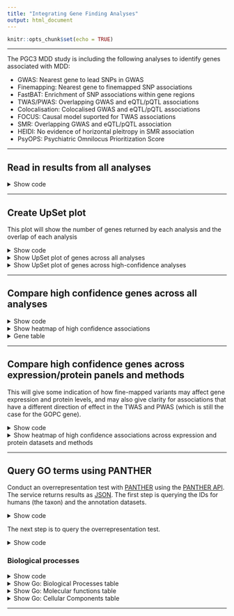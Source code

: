 ```yaml
---
title: "Integrating Gene Finding Analyses"
output: html_document
---
```


```r
knitr::opts_chunk$set(echo = TRUE)
```

***

The PGC3 MDD study is including the following analyses to identify genes associated with MDD:

- GWAS: Nearest gene to lead SNPs in GWAS
- Finemapping: Nearest gene to finemapped SNP associations
- FastBAT: Enrichment of SNP associations within gene regions
- TWAS/PWAS: Overlapping GWAS and eQTL/pQTL associations
- Colocalisation: Colocalised GWAS and eQTL/pQTL associations
- FOCUS: Causal model suported for TWAS associations
- SMR: Overlapping GWAS and eQTL/pQTL association
- HEIDI: No evidence of horizontal pleitropy in SMR association
- PsyOPS: Psychiatric Omnilocus Prioritization Score

***

## Read in results from all analyses

<details><summary>Show code</summary>

```r

##########
# Nearest gene
##########

library(data.table)

# Read in GWAS results
# Currently we are using results only for lead indepdendant associations from COJO
# I think this is fine
indep_hits<-fread(here::here('docs/tables/meta_snps_full_eur.cojo.txt'))

# Link SNPs to nearest gene
# Insert nearest gene information
library(biomaRt)
library(GenomicRanges)
gene_attributes = c('ensembl_gene_id', 'hgnc_symbol', 'external_gene_name','chromosome_name','start_position','end_position')
# GRCh37 for position
ensembl37 = useEnsembl(biomart="ensembl", dataset="hsapiens_gene_ensembl", GRCh=37)
Genes37<-getBM(attributes=gene_attributes, mart = ensembl37)
# remove alternative contigs
Genes37 <- Genes37[Genes37$chromosome_name %in% c(as.character(1:22), 'X'),]
# remove duplicated entries
Genes37$cpid <- with(Genes37, paste0(chromosome_name, ':', start_position, '-', end_position))
Genes37 <- Genes37[!duplicated(Genes37$ensembl_gene_id),]
Genes37 <- Genes37[!duplicated(Genes37$cpid),]
Genes37 <- Genes37[!duplicated(Genes37$external_gene_name),]

# GRCH38 for gene names
ensembl38 = useEnsembl(biomart="ensembl", dataset="hsapiens_gene_ensembl")
Genes38<-getBM(attributes=gene_attributes, mart = ensembl38)
# remove alternative contigs
Genes38 <- Genes38[Genes38$chromosome_name %in% c(as.character(1:22), 'X'),]
# remove duplicated entries
Genes38$cpid <- with(Genes38, paste0(chromosome_name, ':', start_position, '-', end_position))
Genes38 <- Genes38[!duplicated(Genes38$ensembl_gene_id),]
Genes38 <- Genes38[!duplicated(Genes38$cpid),]
#no_gene_name38 <- which(Genes38$external_gene_name == "")
#Genes38$external_gene_name[no_gene_name38] = Genes38$cpid[no_gene_name38]
#Genes38 <- Genes38[!duplicated(Genes38$external_gene_name),]

# 37 positions with 38 gene names
Genes <- merge(Genes37, Genes38[,c('ensembl_gene_id', 'chromosome_name', 'external_gene_name', 'hgnc_symbol', 'start_position', 'end_position')], by=c('ensembl_gene_id'), all=TRUE, suffix=c('.37', '.38'))


# copy over build 37 gene name if it is missing in 38
coalesce_gene_name <- which(is.na(Genes$external_gene_name.38))
Genes$external_gene_name = with(Genes, ifelse(is.na(external_gene_name.38) | external_gene_name.38 == "", yes=external_gene_name.37, no=external_gene_name.38))

window<-50000

for(i in 1:nrow(indep_hits)){
  Genes_i<-Genes[which(Genes$start_position.37 < (indep_hits$BP[i] + window) & Genes$end_position.37 > (indep_hits$BP[i] - window) & Genes$chromosome_name.37 == indep_hits$CHR[i]),]
  if(nrow(Genes_i) != 0){
    gene_string<-NULL
    for(j in 1:nrow(Genes_i)){
      if(indep_hits$BP[i] > Genes_i$start_position.37[j] & indep_hits$BP[i] < Genes_i$end_position.37[j]){
        gene_string<-rbind(gene_string, data.frame(ID=Genes_i$external_gene_name[j],
												   ENSGID=Genes_i$ensembl_gene_id[j],
                                                   Dist=0,
                                                   Pos=NA))
      }
      if(indep_hits$BP[i] < Genes_i$start_position.37[j]){
        gene_string<-rbind(gene_string, data.frame(ID=Genes_i$external_gene_name[j],
		   										   ENSGID=Genes_i$ensembl_gene_id[j],
                                                   Dist=abs(indep_hits$BP[i] - Genes_i$start_position.37[j]),
                                                   Pos='-'))
      }
      if(indep_hits$BP[i] > Genes_i$end_position.37[j]){
        gene_string<-rbind(gene_string, data.frame(ID=Genes_i$external_gene_name[j],
		                                           ENSGID=Genes_i$ensembl_gene_id[j],
                                                   Dist=abs(indep_hits$BP[i] - Genes_i$end_position.37[j]),
                                                   Pos='+'))
      }
    }
    gene_string<-gene_string[order(gene_string$Dist),]
    indep_hits$NearestGene[i]<-as.character(gene_string$ID[1])
	indep_hits$NearestENSG[i]<-as.character(gene_string$ENSGID[1])
  } else {
    indep_hits$NearestGene[i]<-NA
	indep_hits$NearestENSG[i]<-NA
  }
}

##########
# SNP-finemapping
##########

# Read in finemapping results from Joni. This table shows genes implicated by the finemapping results, by a gene containing the entire 95% credible set.
finemap<-fread(here::here('docs/tables/finemapping/Locus_FineMapping_Full_Results.csv'))

# parse out gene names
finemap_genes<-unlist(strsplit(finemap$High.Confidence.Genes.Names, ','))
finemap_genes<-finemap_genes[finemap_genes != '-']
# parse out ensembl ids
finemap_geneids<-unlist(strsplit(finemap$High.Confidence.Genes.IDs, ','))
finemap_geneids<-finemap_geneids[finemap_geneids != '-']
finemap_geneids <- sapply(strsplit(finemap_geneids, '\\.'), function(g) g[[1]])


##########
# FastBAT
##########

# Read in FastBAT results
fastbat<-fread(here::here('docs/tables/fastBAT/mdd_fastbat_AllgeneMatrix.gene.fastbat'))
fastbat$P.FDR<-p.adjust(fastbat$Pvalue, method='fdr')

##########
# H-MAGMA
##########

hmagma<-fread(here::here('docs/tables/H-MAGMA/PGC_MDD_Results_mar2022.csv'))

# Exclude astrocytes
hmagma_noAstr<-hmagma[hmagma$Analysis != 'Astrocytes',]

# Apply FDR correction across all tests
hmagma_noAstr$P.FDR<-p.adjust(hmagma_noAstr$P, method = 'fdr')

hmagma_noAstr<-merge(hmagma_noAstr, Genes, by.x='GENE', by.y='ensembl_gene_id')

##########
# TWAS
##########

twas<-fread(here::here('docs/tables/twas/PGC_MDD3_twas_AllTissues_GW.txt'))
twas$chromosome_name <- as.character(twas$CHR)
twas$twas_id <- 1:nrow(twas)

# merge by scaffold (exact overlap)
twas_gr <- with(twas, GRanges(seqnames=chromosome_name, ranges=IRanges(start=P0, end=P1)))
genes_gr <- with(Genes[!is.na(Genes$chromosome_name.37),], GRanges(seqnames=chromosome_name.37, ranges=IRanges(start=start_position.37, end=end_position.37)))

twas_genes_overlaps <- findOverlaps(twas_gr, genes_gr, type='equal')

twas_scaffolds <- twas[twas_genes_overlaps@from,]
twas_scaffolds$ensembl_gene_id <- Genes$ensembl_gene_id[twas_genes_overlaps@to]
twas_scaffolds$external_gene_name.37 <- Genes$external_gene_name.37[twas_genes_overlaps@to]

# merge unmatched twas results by symbol and partial overlap
twas_unmatched <- twas[!twas$twas_id %in% twas_scaffolds$twas_id,]
twas_unmatched_gr <- with(twas_unmatched, GRanges(seqnames=chromosome_name, ranges=IRanges(start=P0, end=P1)))
# find overlaps
twas_unmatched_genes_overlaps <- findOverlaps(twas_unmatched_gr, genes_gr, maxgap=window)
# merge in gene names
twas_symbols <- twas_unmatched[twas_unmatched_genes_overlaps@from,]
twas_symbols$ensembl_gene_id <-  Genes$ensembl_gene_id[twas_unmatched_genes_overlaps@to]
twas_symbols$external_gene_name.37 <- Genes$external_gene_name.37[twas_unmatched_genes_overlaps@to]
# keep matches with symbols match
twas_matched_symbols <- twas_symbols[which(twas_symbols$ID == twas_symbols$external_gene_name.37),]

twas_genes <- rbind(twas_scaffolds, twas_matched_symbols)

twas_sig<-twas_genes[twas_genes$TWAS.P < 3.685926e-08,]

##########
# Colocalisation
##########

coloc<-read.csv(here::here('docs/tables/twas/PGC_MDD3_TWAS_colocalisation.csv'))
coloc_sig<-coloc[coloc$COLOC.PP4 > 0.8,]

coloc_sig <- merge(coloc_sig, Genes[,c('ensembl_gene_id', 'external_gene_name.37')], by.x='ID', by.y='external_gene_name.37', all.x=TRUE)

##########
# FOCUS 
##########

focus<-read.csv(here::here('docs/tables/twas/PGC_MDD3_TWAS.TWSig.FOCUS.results.csv'))

fusion <- fread(here::here("docs/tables/twas/PGC_MDD3_twas_AllTissues_TWSig_CLEAN.txt"))
fusion<-fusion[,c('PANEL','PANEL_clean_short','PANEL_clean'), with=F]
fusion<-fusion[!duplicated(fusion),]

focus<-merge(focus, fusion, by.x='SNP.weight.Set', by.y='PANEL_clean_short')

focus_sig<-focus[focus$FOCUS_pip > 0.5,]

focus_sig <- merge(focus_sig, Genes[,c('ensembl_gene_id', 'external_gene_name.37')], by.x='ID', by.y='external_gene_name.37', all.x=TRUE)

##########
# Expression analysis based high confidence genes
##########

expression_highconf_res<-fread(here::here('docs/tables/twas/PGC3_MDD_TWAS_HighConf_results.csv'))

expression_highconf_res <- merge(expression_highconf_res, Genes[,c('ensembl_gene_id', 'external_gene_name.37')], by.x='ID', by.y='external_gene_name.37', all.x=TRUE)

##########
# SMR
##########

# Read in the SMR results
smr_res<-list()

smr_res[['eQTLGen_Blood']]<-fread(here::here('docs/tables/twas/eqtlgen_smr_res_GW_withIDs.csv'))

names(smr_res[['eQTLGen_Blood']])[names(smr_res[['eQTLGen_Blood']]) == 'GeneSymbol']<-'HGNCName'
smr_res[['eQTLGen_Blood']]$eQTL_source<-'eQTLGen_Blood'

tissue<-c("Basalganglia","Cerebellum","Cortex","Hippocampus","Spinalcord")

for(tissue_i in tissue){
  smr_res[[tissue_i]]<-fread(here::here(paste0('docs/tables/twas/metabrain_',tissue_i,'_smr_res_GW_withIDs.csv')))
  smr_res[[tissue_i]]$eQTL_source<-paste0('MetaBrain_',tissue_i)
}

smr_res_dat<-do.call(rbind, smr_res)
smr_res_dat$p_SMR_fdr_all<-p.adjust(smr_res_dat$p_SMR, method="fdr")

smr_res_dat_sig<-smr_res_dat[smr_res_dat$p_SMR_fdr_all < 0.05,]

##########
# HEIDI
##########

heidi<-smr_res_dat_sig[smr_res_dat_sig$p_HEIDI > 0.05,]

##########
# PWAS
##########

# For no just read in the ROSMAP results
pwas<-NULL
for(i in 1:22){
  if(i != 6){
    pwas<-rbind(pwas, fread(here::here(paste0('docs/tables/pwas/PGC_MDD3_pwas_rosmap_chr',i))))
  } else {
    pwas<-rbind(pwas, fread(here::here(paste0('docs/tables/pwas/PGC_MDD3_pwas_rosmap_chr',i))))
    pwas<-rbind(pwas, fread(here::here(paste0('docs/tables/pwas/PGC_MDD3_pwas_rosmap_chr',i,'.MHC'))))
  }
}

pwas$TWAS.P.FDR<-p.adjust(pwas$TWAS.P)
pwas$ID<-gsub('\\..*','', pwas$ID)

# Read in PWAS and SMR results for all significant ROSMAP PWAS assoc results
pwas_smr_rosmap_banner<-fread(here::here('docs/tables/pwas/rosmap_banner_pwas_smr_results.csv'))

pwas_smr_rosmap_banner <- merge(pwas_smr_rosmap_banner, Genes[,c('ensembl_gene_id', 'external_gene_name.37')], by.x='ID', by.y='external_gene_name.37', all.x=TRUE)



########
# PsyOPS
########

psyops <- fread(here::here('docs/tables/psyops/psyops_full_eur.cojo.txt'))
psyops$psy_id <- 1:nrow(psyops)
psyops_genes37 <- merge(psyops, Genes[,c('ensembl_gene_id', 'external_gene_name.37')], by.x='gene', by.y='external_gene_name.37')
psyops_genes38 <- merge(psyops, Genes[,c('ensembl_gene_id', 'external_gene_name.38')], by.x='gene', by.y='external_gene_name.38')
psyops_genesen <- merge(psyops, Genes[,c('ensembl_gene_id','external_gene_name')], by.x='gene', by.y='ensembl_gene_id')
psyops_genesen$ensembl_gene_id <- psyops_genesen$gene
psyops_genesen$external_gene_name <- NULL

psyops_genes <- unique(rbind(psyops_genes37, psyops_genes38, psyops_genesen))
psyops_genes <- psyops_genes[!duplicated(psyops_genes$psy_id),]

psyops_prioritised<-NULL
for(i in unique(psyops_genes$lead_variant)){
  tmp<-psyops_genes[psyops_genes$lead_variant == i,]
  tmp<-tmp[tmp$PsyOPS_score == max(tmp$PsyOPS_score),]
  tmp<-tmp[tmp$distance == min(tmp$distance),]
  psyops_prioritised<-rbind(psyops_prioritised, tmp)
}

```

</details> 

***

## Create UpSet plot

This plot will show the number of genes returned by each analysis and the overlap of each analysis

<details><summary>Show code</summary>

```r

# Create data.frame listing genes with T/F indicating whether it was supported by each analysis 
gene_overlap<-list()
gene_overlap[['Fine-mapping']]<-finemap_geneids
gene_overlap[['Expression']]<-expression_highconf_res$ensembl_gene_id
gene_overlap[['Protein']]<-pwas_smr_rosmap_banner$ensembl_gene_id[which(pwas_smr_rosmap_banner$banner_replicated  & pwas_smr_rosmap_banner$rosmap.causal & pwas_smr_rosmap_banner$smr.causal)]
gene_overlap[['Nearest Gene']]<-indep_hits$NearestENSG[!is.na(indep_hits$NearestENSG)]
gene_overlap[['fastBAT']]<-fastbat$Gene[fastbat$P.FDR < 0.05]
gene_overlap[['H-MAGMA']]<-unique(hmagma_noAstr$GENE[hmagma_noAstr$P.FDR < 0.05])
gene_overlap[['PsyOPS']]<-psyops_prioritised$ensembl_gene_id

library(UpSetR)

png(here::here('docs/figures/gene_consensus_upset_dense.png'), units = 'px', res=300, height=1500, width=2500)

upset(fromList(gene_overlap), nsets=10, order.by = "freq")

dev.off()

gene_overlap_highconf <- gene_overlap[c('Fine-mapping','Expression', 'Protein', 'PsyOPS')]

png(here::here('docs/figures/gene_consensus_upset_highconf.png'), units = 'px', res=300, height=1400, width=1500)

upset(fromList(gene_overlap_highconf), nsets=10, order.by = "freq")

dev.off()

```

</details> 

<details><summary>Show UpSet plot of genes across all analyses</summary>

<center>

![High-confidence genes](../../docs/figures/gene_consensus_upset_dense.png)

\center

</details> 

<details><summary>Show UpSet plot of genes across high-confidence analyses</summary>

<center>

![High-confidence genes](../../docs/figures/gene_consensus_upset_highconf.png)

\center

</details> 

***

## Compare high confidence genes across all analyses

<details><summary>Show code</summary>

```r
# Define high confidence associations
# - Genes implicated by finemapping
# - Genes implicated by TWAS, colocalisation and FOCUS from any panel
# - Genes implicated by PWAS, SMR, coloc and HEIDI in ROSMAP and Banner
high_conf<-unique(unlist(gene_overlap[c('Fine-mapping','Expression', 'Protein')]))
ENSGIDs <- Genes[,c('ensembl_gene_id', 'external_gene_name')]
names(ENSGIDs) <- c('ENSGID', 'ID')
high_conf_tab <- merge(data.frame(ENSGID=high_conf), ENSGIDs)

# finemap
# Joni said he used the same gene list as David Howard (fastBAT)
high_conf_tab$finemap<-'NA'
for(i in 1:nrow(high_conf_tab)){
  if(high_conf_tab$ENSGID[i] %in% fastbat$Gene | high_conf_tab$ENSGID[i] %in% finemap_geneids){
    if(high_conf_tab$ENSGID[i] %in% finemap_geneids){
      high_conf_tab$finemap[i]<-'Sig'
    } else {
      high_conf_tab$finemap[i]<-'Non-Sig'
    }
  }
}

# expression
high_conf_tab$expression<-'NA'
for(i in 1:nrow(high_conf_tab)){
  if(!(high_conf_tab$ID[i] %in% twas$ID)){
    high_conf_tab$expression[i]<-'NA'
  } else {
    if(!(high_conf_tab$ID[i] %in% expression_highconf_res$ID)){
      high_conf_tab$expression[i]<-'Non-Sig'
    } else {
      if(expression_highconf_res$`SNP-weight Set`[expression_highconf_res$ID == high_conf_tab$ID[i]] == "CMC DLPFC Splicing"){
        high_conf_tab$expression[i]<-'Sig'
      } else {
        if(expression_highconf_res$TWAS.Z[expression_highconf_res$ID == high_conf_tab$ID[i]] > 0){
            high_conf_tab$expression[i]<-'Pos'
        } else {
            high_conf_tab$expression[i]<-'Neg'
        }
      }
    }
  }
}

# protein
high_conf_tab$protein<-'NA'
for(i in 1:nrow(high_conf_tab)){
  if(!(high_conf_tab$ENSGID[i] %in% pwas$ID)){
    high_conf_tab$protein[i]<-'NA'
  } else {
    if(!(high_conf_tab$ID[i] %in% pwas_smr_rosmap_banner$ID[which(pwas_smr_rosmap_banner$banner_replicated & pwas_smr_rosmap_banner$rosmap.causal & pwas_smr_rosmap_banner$smr.causal)])){
      high_conf_tab$protein[i]<-'Non-Sig'
    } else {
      if(pwas_smr_rosmap_banner$rosmap.TWAS.Z[pwas_smr_rosmap_banner$ID == high_conf_tab$ID[i]] > 0){
          high_conf_tab$protein[i]<-'Pos'
      } else {
          high_conf_tab$protein[i]<-'Neg'
      }
    }
  }
}

# fastBAT
high_conf_tab$fastBAT<-'NA'
for(i in 1:nrow(high_conf_tab)){
  if(high_conf_tab$ENSGID[i] %in% fastbat$Gene){
    if(high_conf_tab$ENSGID[i] %in% fastbat$Gene[fastbat$P.FDR < 0.05]){
      high_conf_tab$fastBAT[i]<-'Sig'
    } else {
      high_conf_tab$fastBAT[i]<-'Non-Sig'
    }
  }
}

# hmagma
high_conf_tab$hmagma<-'NA'
for(i in 1:nrow(high_conf_tab)){
  if(high_conf_tab$ENSGID[i] %in% hmagma_noAstr$GENE){
    if(high_conf_tab$ENSGID[i] %in% hmagma_noAstr$GENE[hmagma_noAstr$P.FDR < 0.05]){
      high_conf_tab$hmagma[i]<-'Sig'
    } else {
      high_conf_tab$hmagma[i]<-'Non-Sig'
    }
  }
}

# PsyOPS
high_conf_tab$psyops<-'NA'
for(i in 1:nrow(high_conf_tab)){
  if(high_conf_tab$ENSGID[i] %in% psyops_genes$ensembl_gene_id){
    if(high_conf_tab$ENSGID[i] %in% psyops_prioritised$ensembl_gene_id){
      high_conf_tab$psyops[i]<-'Sig'
    } else {
      high_conf_tab$psyops[i]<-'Non-Sig'
    }
  }
}

# Order genes by the number of analyses indicating them as high confidence.
high_conf_tab_log<-high_conf_tab[,c(-1, -2)]
high_conf_tab_log[high_conf_tab_log == 'NA']<-'F'
high_conf_tab_log[high_conf_tab_log == 'Sig']<-'T'
high_conf_tab_log[high_conf_tab_log == 'Non-Sig']<-'F'
high_conf_tab_log[high_conf_tab_log == 'Pos']<-'T'
high_conf_tab_log[high_conf_tab_log == 'Neg']<-'T'

high_conf_tab_log<-data.frame(sapply( high_conf_tab_log, as.logical))
high_conf_tab_log[is.na(high_conf_tab_log)]<-T

high_conf_tab_log$sum<-rowSums(high_conf_tab_log[,1:3])

high_conf_tab_ordered <-high_conf_tab[order(-high_conf_tab_log$sum, high_conf_tab$ID),-1]
high_conf_tab_ordered$ID<-factor(high_conf_tab_ordered$ID, levels = high_conf_tab_ordered$ID)

names(high_conf_tab_ordered)<-c('ID','Fine-mapping','Expression','Protein','fastBAT','H-MAGMA','PsyOPS')
high_conf_tab_melt<-melt(as.data.table(high_conf_tab_ordered), id.vars='ID')
high_conf_tab_melt$value<-factor(high_conf_tab_melt$value, levels=c('Non-Sig','Sig','Pos','Neg','NA'))
high_conf_tab_melt$ID<-factor(high_conf_tab_melt$ID, levels=rev(levels(high_conf_tab_ordered$ID)))

library(ggplot2)
library(cowplot)

png(here::here('docs/figures/gene_con_heatmap.png'), units = 'px', res=300, height=14000, width=2800)
ggplot(data = high_conf_tab_melt, aes(x='1', y = ID, fill=value)) +
  theme_minimal_grid(color = "white") +
  geom_tile(colour = 'black', width=1.5) +
  scale_fill_manual(values=c('#FFFFFF','#33FF33','#FF6666','#3399FF','#CCCCCC'), drop=F) +
	theme(axis.text.x = element_text(angle = 45, hjust = 1),plot.title = element_text(hjust = 0.5)) +
	labs(x ='', y = "", title='', fill='') +
  facet_grid(~ variable) +
  theme(axis.title.x=element_blank(),
        axis.text.x=element_blank(),
        axis.ticks.x=element_blank(),
        strip.background = element_rect(color="black", fill="grey95", size=0.1, linetype="solid"))
dev.off()

```

</details> 

<details><summary>Show heatmap of high confidence associations</summary>

![High-confidence genes](../../docs/figures/gene_con_heatmap.png)

* Significant genes in from expression based analyses that are based on splicing data are indicated as green as direction of effect is challenging to interpret.

</details> 

<details><summary>Gene table</summary>

Make a simple table of gene-by-method associations.

```r

methods_genes <- dplyr::bind_rows(lapply(gene_overlap, function(x) data.frame(ENSID=x)), .id='method')
methods_genes$assoc = TRUE
genes_methods_wide <- 
tidyr::pivot_wider(dplyr::distinct(methods_genes), names_from='method', values_from='assoc', values_fill=FALSE)

genes_methods_gene_names <-
dplyr::left_join(genes_methods_wide,
  dplyr::select(Genes, ENSID=ensembl_gene_id, Gene=external_gene_name,
  Chrom_b37=chromosome_name.37, pos_start_b37=start_position.37, pos_end_b37=end_position.37,
  Chrom_b38=chromosome_name.38, pos_start_b38=start_position.38, pos_end_b38=end_position.38), by='ENSID')

genes_methods_cpid <- dplyr::select(genes_methods_gene_names, ENSID, Gene,
  Chrom_b37, pos_start_b37, pos_end_b37, Chrom_b38, pos_start_b38, pos_end_b38, 
  Nearest_gene=`Nearest Gene`, Fine_mapping=`Fine-mapping`, Expression, Protein, fastBAT, HMAGMA=`H-MAGMA`, PsyOPS)

genes_methods_cpid$chrom <- with(genes_methods_cpid, dplyr::coalesce(Chrom_b37, Chrom_b38))
genes_methods_cpid$chrom <- with(genes_methods_cpid, ifelse(chrom == 'X', yes=23, no=as.numeric(chrom)))

genes_methods_conf <-
dplyr::arrange(
  dplyr::filter(genes_methods_cpid, Nearest_gene | Fine_mapping | Expression | Protein | PsyOPS),
  chrom, pos_start_b37, pos_start_b38
)

genes_methods_conf$chrom <- NULL

readr::write_tsv(genes_methods_conf, here::here('docs/tables/genes_methods.tsv'))

```

</details>

***

## Compare high confidence genes across expression/protein panels and methods

This will give some indication of how fine-mapped variants may affect gene expression and protein levels, and may also give clarity for associations that have a different direction of effect in the TWAS and PWAS (which is still the case for the GOPC gene).

<details><summary>Show code</summary>

```r

###
# Create a dataframe containing gene ID, PANEL, Method and Z scores for all expression and protein analyses.
###
all_func_res<-NULL

# TWAS
twas_tmp<-twas[,c('PANEL','ID','TWAS.Z'), with=F]
twas_tmp$Sig<-twas$TWAS.P < 3.685926e-08
twas_tmp$Coloc<-twas$COLOC.PP4 > 0.8
names(twas_tmp)<-c('Panel','ID','Z','Sig','Coloc')
twas_tmp$Method<-'FUSION'
twas_tmp$Type<-'Expr.'
twas_tmp$Type[grepl('SPLIC',twas_tmp$Panel)]<-'Splice'
# Retain only the most significant assoc for each gene within PANEL (only relevent for splice panel)
twas_tmp<-twas_tmp[order(-abs(twas_tmp$Z)),]
twas_tmp<-twas_tmp[!duplicated(paste0(twas_tmp$Panel, twas_tmp$ID)),]
twas_tmp$Tissue<-NA
twas_tmp$Tissue[!grepl('Adrenal|BLOOD|Blood|Thyroid',twas_tmp$Panel)]<-'Brain'
twas_tmp$Tissue[grepl('BLOOD|Blood',twas_tmp$Panel)]<-'Blood'
twas_tmp$Tissue[grepl('Adrenal|Thyroid',twas_tmp$Panel)]<-'HPA/HPT'

twas_tmp<-merge(twas_tmp, focus_sig[,c('ID','PANEL','FOCUS_pip')], by.x=c('Panel','ID'), by.y=c('PANEL','ID'), all.x=T)
twas_tmp$FOCUS[twas_tmp$FOCUS_pip > 0.5]<-T
twas_tmp$FOCUS[twas_tmp$FOCUS_pip < 0.5 | is.na(twas_tmp$FOCUS_pip)]<-F
twas_tmp<-twas_tmp[order(-twas_tmp$FOCUS_pip),]
twas_tmp<-twas_tmp[!duplicated(paste0(twas_tmp$Panel, twas_tmp$ID)),]
twas_tmp$FOCUS_pip<-NULL

all_func_res<-rbind(all_func_res, twas_tmp)

# SMR expression
smr_res_dat$Z<-smr_res_dat$b_SMR/smr_res_dat$se_SMR
smr_res_dat$Sig<-smr_res_dat$p_SMR_fdr_all < 0.05
smr_res_dat$Coloc<-smr_res_dat$p_HEIDI > 0.05
smr_tmp<-smr_res_dat[,c('eQTL_source','HGNCName','Z','Sig','Coloc'), with=F]
names(smr_tmp)<-c('Panel','ID','Z','Sig','Coloc')
smr_tmp$Method<-'SMR'
smr_tmp$Type<-'Expr.'
smr_tmp$Tissue<-NA
smr_tmp$Tissue[!grepl('eQTLGen_Blood',smr_tmp$Panel)]<-'Brain'
smr_tmp$Tissue[grepl('eQTLGen_Blood',smr_tmp$Panel)]<-'Blood'
smr_tmp$FOCUS<-F

all_func_res<-rbind(all_func_res, smr_tmp)

# PWAS
pwas_smr_rosmap_banner$rosmap.sig<-T
pwas_rosmap_tmp<-pwas_smr_rosmap_banner[,c('ID','rosmap.TWAS.Z','rosmap.sig','rosmap.causal'), with=F]
pwas_rosmap_tmp$PANEL<-'ROSMAP DLPFC'
pwas_rosmap_tmp<-pwas_rosmap_tmp[,c('PANEL','ID','rosmap.TWAS.Z','rosmap.sig','rosmap.causal'), with=F]
names(pwas_rosmap_tmp)<-c('Panel','ID','Z','Sig','Coloc')
pwas_rosmap_tmp<-pwas_rosmap_tmp[order(-abs(pwas_rosmap_tmp$Z)),]
pwas_rosmap_tmp<-pwas_rosmap_tmp[!duplicated(paste0(pwas_rosmap_tmp$Panel, pwas_rosmap_tmp$ID)),]
pwas_rosmap_tmp$Method<-'FUSION'
pwas_rosmap_tmp$Type<-'Protein'
pwas_rosmap_tmp$Tissue<-'Brain'
pwas_rosmap_tmp$FOCUS<-F

all_func_res<-rbind(all_func_res, pwas_rosmap_tmp)

pwas_banner_tmp<-pwas_smr_rosmap_banner[,c('ID','banner.TWAS.Z','banner_replicated','banner.causal'), with=F]
pwas_banner_tmp$PANEL<-'Banner et al. DLPFC'
pwas_banner_tmp<-pwas_banner_tmp[,c('PANEL','ID','banner.TWAS.Z','banner_replicated','banner.causal'), with=F]
names(pwas_banner_tmp)<-c('Panel','ID','Z','Sig','Coloc')
pwas_banner_tmp<-pwas_banner_tmp[order(-abs(pwas_banner_tmp$Z)),]
pwas_banner_tmp<-pwas_banner_tmp[!duplicated(paste0(pwas_banner_tmp$Panel, pwas_banner_tmp$ID)),]
pwas_banner_tmp$Method<-'FUSION'
pwas_banner_tmp$Type<-'Protein'
pwas_banner_tmp$Tissue<-'Brain'
pwas_banner_tmp$FOCUS<-F

all_func_res<-rbind(all_func_res, pwas_banner_tmp)

# SMR protein
pwas_smr_rosmap_banner$z_SMR<-abs(qnorm(pwas_smr_rosmap_banner$p_SMR/2))
pwas_smr_rosmap_banner$z_SMR<-sign(pwas_smr_rosmap_banner$b_SMR)*pwas_smr_rosmap_banner$z_SMR

smr_rosmap_tmp<-pwas_smr_rosmap_banner[,c('ID','z_SMR','smr_replicated','smr.causal'), with=F]
smr_rosmap_tmp$PANEL<-'ROSMAP DLPFC'
smr_rosmap_tmp<-smr_rosmap_tmp[,c('PANEL','ID','z_SMR','smr_replicated','smr.causal'), with=F]
names(smr_rosmap_tmp)<-c('Panel','ID','Z','Sig','Coloc')
smr_rosmap_tmp<-smr_rosmap_tmp[order(-abs(smr_rosmap_tmp$Z)),]
smr_rosmap_tmp<-smr_rosmap_tmp[!duplicated(paste0(smr_rosmap_tmp$Panel, smr_rosmap_tmp$ID)),]
smr_rosmap_tmp$Method<-'SMR'
smr_rosmap_tmp$Type<-'Protein'
smr_rosmap_tmp$Tissue<-'Brain'
smr_rosmap_tmp$FOCUS<-F

all_func_res<-rbind(all_func_res, smr_rosmap_tmp)

# Subset to high confidence genes
high_conf_id<-Genes$external_gene_name[Genes$ensembl_gene_id %in% high_conf]
all_func_res<-all_func_res[all_func_res$ID %in% high_conf_id,]

# Remove missing values
all_func_res<-all_func_res[complete.cases(all_func_res),]

all_func_res$Group<-paste0(all_func_res$Tissue,'\n',all_func_res$Method,'\n',all_func_res$Type )
all_func_res$Group<-factor(all_func_res$Group, levels=c("Brain\nFUSION\nExpr.","Brain\nFUSION\nSplice","Brain\nSMR\nExpr.","Brain\nFUSION\nProtein","Brain\nSMR\nProtein","Blood\nFUSION\nExpr.","Blood\nSMR\nExpr.","HPA/HPT\nFUSION\nExpr."))

all_func_res$ID<-factor(all_func_res$ID, levels=rev(levels(high_conf_tab_ordered$ID)))

all_func_res$Panel[all_func_res$Panel == "Adrenal_Gland"]<-'GTeX Adrenal Gland'
all_func_res$Panel[all_func_res$Panel == "Brain_Cerebellar_Hemisphere"]<-'GTeX Cerebellar Hemisphere'
all_func_res$Panel[all_func_res$Panel == "Brain_Cerebellum"]<-'GTeX Cerebellum'
all_func_res$Panel[all_func_res$Panel == "Brain_Hypothalamus"]<-'GTeX Hypothalamus'
all_func_res$Panel[all_func_res$Panel == "CMC.BRAIN.RNASEQ"]<-'CMC DLPFC'
all_func_res$Panel[all_func_res$Panel == "CMC.BRAIN.RNASEQ_SPLICING"]<-'CMC DLPFC'
all_func_res$Panel[all_func_res$Panel == "Pituitary"]<-'GTeX Pituitary'
all_func_res$Panel[all_func_res$Panel == "PsychENCODE"]<-'PsychENCODE DLPFC'
all_func_res$Panel[all_func_res$Panel == "Whole_Blood"]<-'GTeX'
all_func_res$Panel[all_func_res$Panel == "NTR.BLOOD.RNAARR"]<-'NTR'
all_func_res$Panel[all_func_res$Panel == "Thyroid"]<-'GTeX Thyroid'
all_func_res$Panel[all_func_res$Panel == "Brain_Caudate_basal_ganglia"]<-'GTeX Caudate basalganglia'
all_func_res$Panel[all_func_res$Panel == "YFS.BLOOD.RNAARR"]<-'YFS'
all_func_res$Panel[all_func_res$Panel == "Brain_Cortex"]<-'GTeX Cortex'
all_func_res$Panel[all_func_res$Panel == "Brain_Frontal_Cortex_BA9"]<-'GTeX Frontal Cortex BA9'
all_func_res$Panel[all_func_res$Panel == "Brain_Hippocampus"]<-'GTeX Hippocampus'
all_func_res$Panel[all_func_res$Panel == "Brain_Amygdala"]<-'GTeX Amygdala'
all_func_res$Panel[all_func_res$Panel == "Brain_Anterior_cingulate_cortex_BA24"]<-'GTeX Anterior cingulate cortex BA24'
all_func_res$Panel[all_func_res$Panel == "Brain_Substantia_nigra"]<-'GTeX Substantia nigra'
all_func_res$Panel[all_func_res$Panel == "Brain_Nucleus_accumbens_basal_ganglia"]<-'GTeX Nucleus accumbens basalganglia'
all_func_res$Panel[all_func_res$Panel == "Brain_Putamen_basal_ganglia"]<-'GTeX Nucleus Putamen basalganglia'
all_func_res$Panel[all_func_res$Panel == "eQTLGen_Blood"]<-'eQTLGen'
all_func_res$Panel[all_func_res$Panel == "MetaBrain_Cerebellum"]<-'MetaBrain Cerebellum'
all_func_res$Panel[all_func_res$Panel == "MetaBrain_Basalganglia"]<-'MetaBrain Basalganglia'
all_func_res$Panel[all_func_res$Panel == "MetaBrain_Cortex"]<-'MetaBrain Cortex'
all_func_res$Panel[all_func_res$Panel == "MetaBrain_Hippocampus"]<-'MetaBrain Hippocampus'

all_func_res$Panel<-factor(all_func_res$Panel, levels=c("GTeX Adrenal Gland" ,"GTeX Amygdala" ,"GTeX Anterior cingulate cortex BA24" ,"GTeX Caudate basalganglia" ,"GTeX Cerebellar Hemisphere" ,"GTeX Cerebellum" ,"GTeX Cortex" ,"GTeX Frontal Cortex BA9" ,"GTeX Hippocampus" ,"GTeX Hypothalamus", "GTeX Nucleus accumbens basalganglia","GTeX Nucleus Putamen basalganglia" ,"GTeX Pituitary",'GTeX Substantia nigra' ,"GTeX Thyroid","CMC DLPFC", "PsychENCODE DLPFC", "GTeX" ,"NTR" ,"YFS", "eQTLGen" ,'MetaBrain Basalganglia',"MetaBrain Cerebellum" ,"MetaBrain Cortex" , 'MetaBrain Hippocampus',"ROSMAP DLPFC" ,"Banner et al. DLPFC"))


# Create heatmap
library(ggplot2)

heatmap<-ggplot(data = all_func_res, aes(x = Panel, y = ID)) +
	theme_bw()	+
	geom_tile(aes(fill = Z), width=0.95, height=0.95) +
  geom_tile(data=all_func_res[all_func_res$Sig == T,], aes(x = Panel, y = ID), colour='black', fill=NA, size=0.3, width=0.95, height=0.95) +
  geom_tile(data=all_func_res[all_func_res$Coloc ==T & all_func_res$Sig == T,], aes(x = Panel, y = ID), colour='green2', fill=NA, size=0.3, width=0.95, height=0.95) +
  geom_tile(data=all_func_res[all_func_res$Coloc ==T & all_func_res$Sig == T & all_func_res$FOCUS == T,], aes(x = Panel, y = ID), colour='magenta2', fill=NA, size=0.3, width=0.95, height=0.95) +
	scale_fill_gradientn(colours=c("dodgerblue2","white","red"), na.value = 'white',name = "Z-score") +
	theme(axis.text.x = element_text(angle = 45, hjust = 1),plot.title = element_text(hjust = 0.5)) +
	geom_text(aes(label=round(Z,1)), color="black", size=3) +
	labs(title="High confidence genes across panels and methods") +
  facet_wrap(~ Group , nrow=1, scales = "free_x")

group_siz<-NULL
for(i in c("Brain\nFUSION\nExpr.","Brain\nFUSION\nSplice","Brain\nSMR\nExpr.","Brain\nFUSION\nProtein","Brain\nSMR\nProtein","Blood\nFUSION\nExpr.","Blood\nSMR\nExpr.","HPA/HPT\nFUSION\nExpr.")){
  group_siz<-rbind(group_siz, data.frame(Group=i,
                           Size=length(unique(all_func_res$Panel[all_func_res$Group==i]))))
}

# Set minimum size to 3 to allow space for labels
group_siz$Size[group_siz$Size < 2]<-2
group_siz$Prop<-group_siz$Size/sum(group_siz$Size)
group_siz$Width<-4*group_siz$Prop

library(grid)
gt = ggplot_gtable(ggplot_build(heatmap))

for(i in 1:nrow(group_siz)){
  gt$widths[gt$layout$l[grep(paste0('panel-',i,'-1'), gt$layout$name)]] = group_siz$Width[i]*gt$widths[gt$layout$l[grep(paste0('panel-',i,'-1'), gt$layout$name)]]

}

png('../../docs/figures/gene_con_func_heatmap.png', units = 'px', res=300, height=8000, width=3200)

grid.draw(gt)

a<-dev.off()

```

</details> 

<details><summary>Show heatmap of high confidence associations across expression and protein datasets and methods</summary>

![High-confidence genes](../../docs/figures/gene_con_func_heatmap.png)

* Black box indicates significance
* Green box indicates colocalisation
* Magenta box indicates FOCUS PIP > 0.5
* Some MetaBrain Basalganglia, Hippocampus, Spinalcord panels are not present due to not containing any high confidence genes
* Banner PWAS and ROSMAP SMR results only shown for genes that were signficant in the discovery ROSMAP PWAS.

</details> 

***

## Query GO terms using PANTHER

Conduct an overrepresentation test with [PANTHER](http://pantherdb.org/) using the [PANTHER API](http://pantherdb.org/services/openAPISpec.jsp). The service returns results as [JSON](https://www.json.org). The first step is querying the IDs for humans (the taxon) and the annotation datasets.

<details><summary>Show code</summary>

```r

library(httr)
library(jsonlite)

# the PantherDB URL
panther_db <- "http://pantherdb.org"

# Get list of taxon IDs
supportedgenomes_response <- GET(modify_url(panther_db, path="/services/oai/pantherdb/supportedgenomes"))

# find the taxon ID for humans
supportedgenomes <- fromJSON(content(supportedgenomes_response, "text"))
genomes <- supportedgenomes$search$output$genomes$genome
human_taxon_id <- genomes$taxon_id[which(genomes$name == 'human')]

# get list of annotation datasets
supportedannotdatasets_response <- GET(modify_url(panther_db, path="services/oai/pantherdb/supportedannotdatasets"))

# find GO ids for biological process, molecular function, and cellular components
supportedannotdatasets <- fromJSON(content(supportedannotdatasets_response, "text"))
annotation_data_types <- supportedannotdatasets$search$annotation_data_sets$annotation_data_type
biological_process_id = annotation_data_types$id[which(annotation_data_types$label == "biological_process")]
cellular_component_id = annotation_data_types$id[which(annotation_data_types$label == "cellular_component")]
molecular_function_id = annotation_data_types$id[which(annotation_data_types$label == "molecular_function")]

```

</details>

The next step is to query the overrepresentation test.

<details><summary>Show code</summary>

```r

# construct enrichment overrepresentation query from gene list
# and annotation ID
overrep_url <- function(gene_list, annot_data_set_id, url=panther_db, organism_id=human_taxon_id) {
    modify_url(url,
        path="/services/oai/pantherdb/enrich/overrep",
        query=list(geneInputList=paste(gene_list, collapse=","),
                   organism=organism_id,
                   annotDataSet=annot_data_set_id,
                   enrichmentTestType="FISHER",
                   correction="FDR"))
}

# construct URL and query PANTHER. Parse out JSON response
overrep_query <- function(genes, annot_data_set_id, ...) {
    # make query
    overrep_response <- GET(overrep_url(genes, annot_data_set_id, ...))
    # parse JSON
    overrep <- fromJSON(content(overrep_response, "text"))
    return(overrep)
}

high_conf_overrep_biol <- overrep_query(high_conf, biological_process_id)

high_conf_overrep_mol <- overrep_query(high_conf, molecular_function_id)

high_conf_overrep_cell<- overrep_query(high_conf, cellular_component_id)

```

</details>

### Biological processes

<details><summary>Show code</summary>

```r

# extract results table from the query
panther_format <- function(query) {
    results <- query$results$result
    results_labels <- results$term
    results_terms <- cbind(results_labels,
                           results[,c('fold_enrichment', 'fdr',
                                      'number_in_list', 'expected', 
                                      'number_in_reference', 'pValue')])
                                      
    return(results_terms)
}

high_conf_overrep_biol_results <- panther_format(high_conf_overrep_biol)
high_conf_overrep_mol_results <- panther_format(high_conf_overrep_mol)
high_conf_overrep_cell_results <- panther_format(high_conf_overrep_cell)

```

</details>

<details><summary>Show Go: Biological Processes table</summary>

```r
# filter for FDR
knitr::kable(high_conf_overrep_biol_results[which(high_conf_overrep_biol_results$fdr <= 0.05),], caption='GO: Biological Processes')

```

</details>

<details><summary>Show Go: Molecular functions table</summary>

```r
# filter for FDR
knitr::kable(high_conf_overrep_mol_results[which(high_conf_overrep_mol_results$fdr <= 0.05),], caption='GO: Molecular Functions')

```

</details>

<details><summary>Show Go: Cellular Components table</summary>

```r
# filter for FDR
knitr::kable(high_conf_overrep_cell_results[which(high_conf_overrep_cell_results$fdr <= 0.05),], caption='GO: Cellular Components')

```

</details>

***